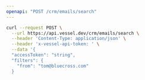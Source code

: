 ```yaml
---
openapi: "POST /crm/emails/search"
---
```


<RequestExample>

```bash Request
curl --request POST \
  --url https://api.vessel.dev/crm/emails/search \
  --header 'Content-Type: application/json' \
  --header 'x-vessel-api-token: ' \
  --data '{
  "accessToken": "string",
  "filters": {
    "from": "tom@bluecross.com"
  }
```

</RequestExample>
